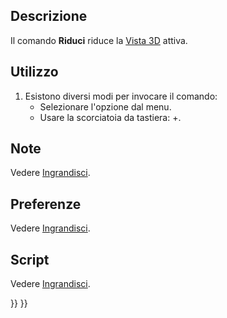 <languages/>

{{Docnav/it
|[[Std_ViewZoomIn/it|Ingrandisci]]
|[[Std_ViewBoxZoom/it|Finestra di ingrandimento]]
|[[Std_View_Menu/it|Menu Visualizza]]
|IconL=Std_ViewZoomIn.svg
|IconR=Std_ViewBoxZoom.svg
|IconC=Freecad.svg
}}

{{GuiCommand/it
|Name=Std ViewZoomOut
|Name/it=Riduci
|MenuLocation=Visualizza → Zoom → Riduci
|Workbenches=Tutti
|Shortcut={{KEY|Ctrl}}+{{KEY|-}}
|SeeAlso=[[Std_ViewZoomIn/it|Ingrandisci]], [[Std_ViewBoxZoom/it|Finestra di ingrandimento]]
}}

<span id="Description"></span>
==Descrizione==

Il comando '''Riduci''' riduce la [[3D_view/it|Vista 3D]] attiva.

<span id="Usage"></span>
==Utilizzo==

# Esistono diversi modi per invocare il comando:
#* Selezionare l'opzione {{MenuCommand|Visualizza → Zoom → [[Image:Std_ViewZoomOut.svg|16px]] Riduci}} dal menu.
#* Usare la scorciatoia da tastiera: {{KEY|Ctrl}}+{{KEY|-}}.

<span id="Notes"></span>
== Note ==

Vedere [[Std_ViewZoomIn/it#Note|Ingrandisci]].

<span id="Preferences"></span>
==Preferenze==

Vedere [[Std_ViewZoomIn/it#Preferenze|Ingrandisci]].

<span id="Scripting"></span>
==Script==

Vedere [[Std_ViewZoomIn/it#Script|Ingrandisci]].


{{Docnav/it
|[[Std_ViewZoomIn/it|Ingrandisci]]
|[[Std_ViewBoxZoom/it|Finestra di ingrandimento]]
|[[Std_View_Menu/it|Menu Visualizza]]
|IconL=Std_ViewZoomIn.svg
|IconR=Std_ViewBoxZoom.svg
|IconC=Freecad.svg
}}

{{Std_Base_navi{{#translation:}}}}
{{Userdocnavi{{#translation:}}}}
